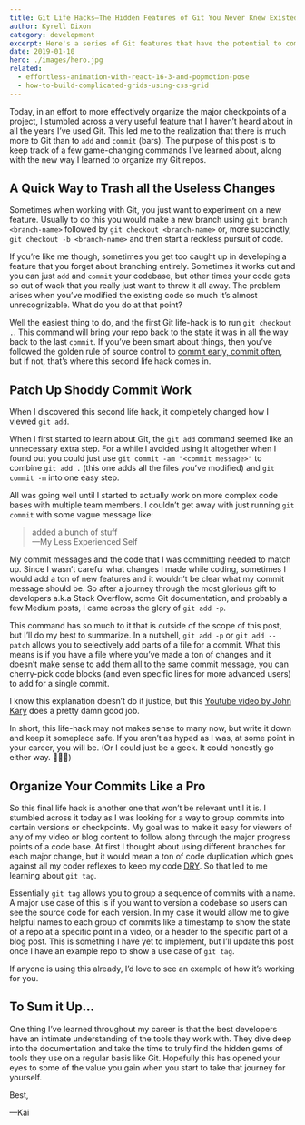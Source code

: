 ```yaml
---
title: Git Life Hacks—The Hidden Features of Git You Never Knew Existed
author: Kyrell Dixon
category: development
excerpt: Here's a series of Git features that have the potential to completely change your workflow for the better.
date: 2019-01-10
hero: ./images/hero.jpg
related:
  - effortless-animation-with-react-16-3-and-popmotion-pose
  - how-to-build-complicated-grids-using-css-grid
---
```


Today, in an effort to more effectively organize the major checkpoints of a project, I stumbled across a very useful feature that I haven’t heard about in all the years I’ve used Git. This led  me to the realization that there is much more to Git than to `add` and `commit` (bars). The purpose of this post is to keep track of a few game-changing commands I’ve learned about, along with the new way I learned to organize my Git repos.

## A Quick Way to Trash all the Useless Changes

Sometimes when working with Git, you just want to experiment on a new feature. Usually to do this you would make a new branch using `git branch <branch-name>` followed by `git checkout <branch-name>` or, more succinctly, `git checkout -b <branch-name>` and then start a reckless pursuit of code.

If you’re like me though, sometimes you get too caught up in developing a feature that you forget about branching entirely. Sometimes it works out and you can just `add` and `commit` your codebase, but other times your code gets so out of wack that you really just want to throw it all away. The problem arises when you’ve modified the existing code so much it’s almost unrecognizable. What do you do at that point?

Well the easiest thing to do, and the first Git life-hack is to run `git checkout .`. This command will bring your repo back to the state it was in all the way back to the last `commit`. If you’ve been smart about things, then you’ve followed the golden rule of source control to [commit early, commit often](https://blog.codinghorror.com/check-in-early-check-in-often/), but if not, that’s where this second life hack comes in.

## Patch Up Shoddy Commit Work

When I discovered this second life hack, it completely changed how I viewed `git add`.

When I first started to learn about Git, the `git add` command seemed like an unnecessary extra step. For a while I avoided using it altogether when I found out you could just use `git commit -am "<commit message>"` to combine  `git add .` (this one adds all the files you’ve modified)  and `git commit -m` into one easy step.

All was going well until I started to actually work on more complex code bases with multiple team members. I couldn’t get away with just running `git commit` with some vague message like:

> added a bunch of stuff  
> —My Less Experienced Self  

My commit messages and the code that I was committing needed to match up. Since I wasn’t careful what changes I made while coding, sometimes I would add a ton of new features and it wouldn’t be clear what my commit message should be. So after a journey through the most glorious gift to developers a.k.a Stack Overflow, some Git documentation, and probably a few Medium posts, I came across the glory of `git add -p`.

This command has so much to it that is outside of the scope of this post, but I’ll do my best to summarize. In a nutshell, `git add -p` or `git add --patch` allows you to selectively add parts of a file for a commit. What this means is if you have a file where you’ve made a ton of changes and it doesn’t make sense to add them all to the same commit message, you can cherry-pick code blocks (and even specific lines for more advanced users) to add for a single commit.

I know this explanation doesn’t do it justice, but this [Youtube video by John Kary](https://www.youtube.com/watch?v=Wl0NfWYrvlY&t=352s) does a pretty damn good job.

In short, this life-hack may not makes sense to many now, but write it down and keep it someplace safe. If you aren’t as hyped as I was, at some point in your career, you will be. (Or I could just be a geek. It could honestly go either way. 🤷🏽‍♂️)

## Organize Your Commits Like a Pro

So this final life hack is another one that won’t be relevant until it is. I stumbled across it today as I was looking for a way to group commits into certain versions or checkpoints. My goal was to make it easy for viewers of any of my video or blog content to follow along through the major progress points of a code base. At first I thought about using different branches for each major change, but it would mean a ton of code duplication which goes against all my coder reflexes to keep my code [DRY](https://en.wikipedia.org/wiki/Don%27t_repeat_yourself). So that led to me learning about `git tag`.

Essentially `git tag` allows you to group a sequence of commits with a name. A major use case of this is if you want to version a codebase so users can see the source code for each version. In my case it would allow me to give helpful names to each group of commits like a timestamp to show the state of a repo at a specific point in a video, or a header to the specific part of a blog post. This is something I have yet to implement, but I’ll update this post once I have an example repo to show a use case of `git tag`.

If anyone is using this already, I’d love to see an example of how it’s working for you.

## To Sum it Up…

One thing I’ve learned throughout my career is that the best developers have an intimate understanding of the tools they work with. They dive deep into the documentation and take the time to truly find the hidden gems of tools they use on a regular basis like Git. Hopefully this has opened your eyes to some of the value you gain when you start to take that journey for yourself.

Best,

—Kai